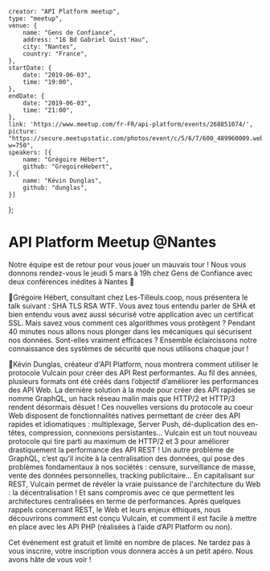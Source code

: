     creator: "API Platform meetup",
    type: "meetup",
    venue: {
        name: "Gens de Confiance",
        address: "16 Bd Gabriel Guist'Hau",
        city: "Nantes",
        country: "France",
    },
    startDate: {
        date: "2019-06-03",
        time: "19:00",
    },
    endDate: {
        date: "2019-06-03",
        time: "21:00",
    },
    link: 'https://www.meetup.com/fr-FR/api-platform/events/268851074/',
    picture: "https://secure.meetupstatic.com/photos/event/c/5/6/7/600_489960009.webp?w=750",
    speakers: [{
        name: "Grégoire Hébert",
        github: "GregoireHebert",
    },{
        name: "Kévin Dunglas",
        github: "dunglas",
    }]
};

# API Platform Meetup @Nantes

Notre équipe est de retour pour vous jouer un mauvais tour ! Nous vous donnons rendez-vous le jeudi 5 mars à 19h chez Gens de Confiance avec deux conférences inédites à Nantes 🎉

📌Grégoire Hébert, consultant chez Les-Tilleuls.coop, nous présentera le talk suivant : SHA TLS RSA WTF. Vous avez tous entendu parler de SHA et bien entendu vous avez aussi sécurisé votre application avec un certificat SSL. Mais savez vous comment ces algorithmes vous protègent ? Pendant 40 minutes nous allons nous plonger dans les mécaniques qui sécurisent nos données. Sont-elles vraiment efficaces ? Ensemble éclaircissons notre connaissance des systèmes de sécurité que nous utilisons chaque jour !

📌Kévin Dunglas, créateur d'API Platform, nous montrera comment utiliser le protocole Vulcain pour créer des API Rest performantes. Au fil des années, plusieurs formats ont été créés dans l’objectif d’améliorer les performances des API Web. La dernière solution à la mode pour créer des API rapides se nomme GraphQL, un hack réseau malin mais que HTTP/2 et HTTP/3 rendent désormais désuet ! Ces nouvelles versions du protocole au coeur Web disposent de fonctionnalités natives permettant de créer des API rapides et idiomatiques : multiplexage, Server Push, dé-duplication des en-têtes, compression, connexions persistantes… Vulcain est un tout nouveau protocole qui tire parti au maximum de HTTP/2 et 3 pour améliorer drastiquement la performance des API REST ! Un autre problème de GraphQL, c’est qu’il incite à la centralisation des données, qui pose des problèmes fondamentaux à nos sociétés : censure, surveillance de masse, vente des données personnelles, tracking publicitaire… En capitalisant sur REST, Vulcain permet de révéler la vraie puissance de l'architecture du Web : la décentralisation ! Et sans compromis avec ce que permettent les architectures centralisées en terme de performances. Après quelques rappels concernant REST, le Web et leurs enjeux éthiques, nous découvrirons comment est conçu Vulcain, et comment il est facile à mettre en place avec les API PHP (réalisées à l’aide d’API Platform ou non).

Cet événement est gratuit et limité en nombre de places. Ne tardez pas à vous inscrire, votre inscription vous donnera accès à un petit apéro. Nous avons hâte de vous voir !
